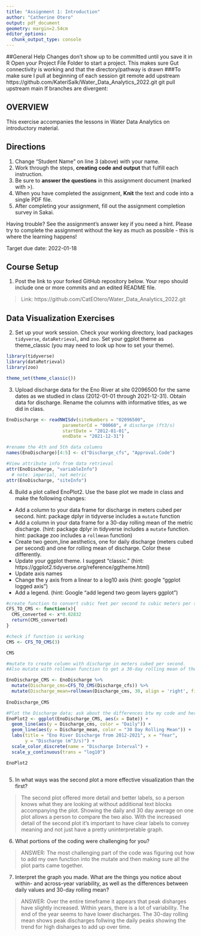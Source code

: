 ```yaml
---
title: "Assignment 1: Introduction"
author: "Catherine Otero"
output: pdf_document
geometry: margin=2.54cm
editor_options: 
  chunk_output_type: console
---
```

##General Help
Changes don't show up to be committed until you save it in R
Open your Project File Folder to start a project. This makes sure Gut connectivity is working and that the directory/pathway is drawn
###To make sure I pull at beginning of each session
git remote add upstream https://github.com/KateriSalk/Water_Data_Analytics_2022.git
git pull upstream main
If branches are divergent: 

## OVERVIEW

This exercise accompanies the lessons in Water Data Analytics on introductory material. 

## Directions
1. Change "Student Name" on line 3 (above) with your name.
3. Work through the steps, **creating code and output** that fulfill each instruction.
4. Be sure to **answer the questions** in this assignment document (marked with >).
6. When you have completed the assignment, **Knit** the text and code into a single PDF file.
8. After completing your assignment, fill out the assignment completion survey in Sakai. 

Having trouble? See the assignment's answer key if you need a hint. Please try to complete the assignment without the key as much as possible - this is where the learning happens!

Target due date: 2022-01-18

## Course Setup

1. Post the link to your forked GitHub repository below. Your repo should include one or more commits and an edited README file.  

>  Link: https://github.com/CatEOtero/Water_Data_Analytics_2022.git

## Data Visualization Exercises

2. Set up your work session. Check your working directory, load packages `tidyverse`,  `dataRetrieval`, and `zoo`. Set your ggplot theme as theme_classic (you may need to look up how to set your theme).

```r
library(tidyverse)
library(dataRetrieval)
library(zoo)

theme_set(theme_classic())
```

3. Upload discharge data for the Eno River at site 02096500 for the same dates as we studied in class (2012-01-01 through 2021-12-31). Obtain data for discharge. Rename the columns with informative titles, as we did in class. 

```r
EnoDischarge <- readNWISdv(siteNumbers = "02096500",
                     parameterCd = "00060", # discharge (ft3/s)
                     startDate = "2012-01-01",
                     endDate = "2021-12-31")

#rename the 4th and 5th data columns
names(EnoDischarge)[4:5] <- c("Discharge_cfs", "Approval.Code")

#View attribute info from data retrieval 
attr(EnoDischarge, "variableInfo")
  # note: imperial, not metric
attr(EnoDischarge, "siteInfo")

```


4. Build a plot called EnoPlot2. Use the base plot we made in class and make the following changes: 

* Add a column to your data frame for discharge in meters cubed per second. hint: package dplyr in tidyverse includes a `mutate` function
* Add a column in your data frame for a 30-day rolling mean of the metric discharge. (hint: package dplyr in tidyverse includes a `mutate` function. hint: package zoo includes a `rollmean` function)
* Create two geom_line aesthetics, one for daily discharge (meters cubed per second) and one for rolling mean of discharge. Color these differently.
* Update your ggplot theme. I suggest "classic." (hint: https://ggplot2.tidyverse.org/reference/ggtheme.html)
* Update axis names 
* Change the y axis from a linear to a log10 axis (hint: google "ggplot logged axis")
* Add a legend. (hint: Google "add legend two geom layers ggplot")

```r
#create function to convert cubic feet per second to cubic meters per second
CFS_TO_CMS <- function(x){
  CMS_converted <- x*0.02832
  return(CMS_converted)
}

#check if function is working
CMS <- CFS_TO_CMS(3)

CMS

#mutate to create column with discharge in meters cubed per second. 
#Also mutate with rollmean function to get a 30-day rolling mean of the metric discharge

EnoDischarge_CMS <- EnoDischarge %>%
  mutate(Discharge_cms=CFS_TO_CMS(Discharge_cfs)) %>% 
  mutate(Discharge_mean=rollmean(Discharge_cms, 30, align = 'right', fill=NA))
  
EnoDischarge_CMS

```

```r

#Plot the Discharge data; ask about the differences btw my code and hers
EnoPlot2 <- ggplot(EnoDischarge_CMS, aes(x = Date)) +
  geom_line(aes(y = Discharge_cms, color = "Daily")) +
  geom_line(aes(y = Discharge_mean, color = "30 Day Rolling Mean")) +
  labs(title = "Eno River Discharge from 2012-2021", x = "Year", 
       y = "Discharge (m^3/s)") +
  scale_color_discrete(name = "Discharge Interval") +
  scale_y_continuous(trans = "log10")

EnoPlot2
  
```

5. In what ways was the second plot a more effective visualization than the first? 

> The second plot offered more detail and better labels, so a person knows what they are looking at without additional text blocks accompanying the plot. Showing the daily and 30 day average on one plot allows a person to compare the two also. With the increased detail of the second plot it's important to have clear labels to convey meaning and not just have a pretty uninterpretable graph.

6. What portions of the coding were challenging for you?

> ANSWER: The most challenging part of the code was figuring out how to add my own function into the mutate and then making sure all the plot parts came together.

7. Interpret the graph you made. What are the things you notice about within- and across-year variability, as well as the differences between daily values and 30-day rolling mean?

> ANSWER: Over the entire timeframe it appears that peak disharges have slightly increased. Within years, there is a lot of variability. The end of the year seems to have lower discharges. The 30-day rolling mean shows peak discharges follwing the daily peaks showing the trend for high disharges to add up over time.


